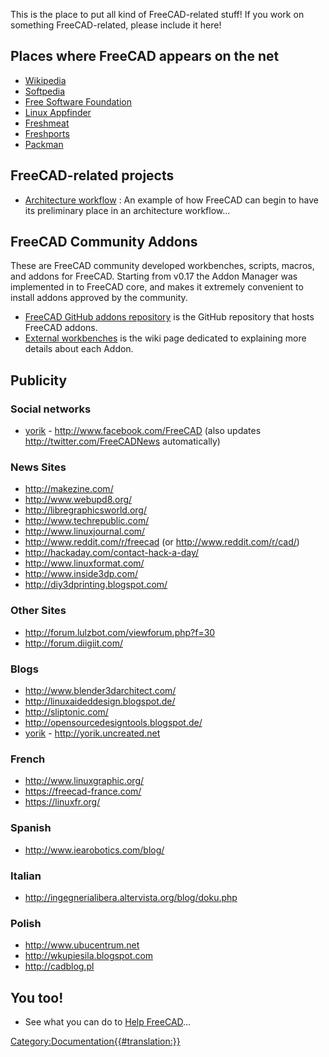<languages/>

This is the place to put all kind of FreeCAD-related stuff! If you work on something FreeCAD-related, please include it here!

== Places where FreeCAD appears on the net ==

* [https://en.wikipedia.org/wiki/FreeCAD Wikipedia]
* [http://linux.softpedia.com/get/Multimedia/Graphics/FreeCAD-31097.shtml Softpedia]
* [http://directory.fsf.org/project/freecad/ Free Software Foundation]
* [http://linuxappfinder.com/package/freecad Linux Appfinder]
* [http://freshmeat.net/projects/freecad/ Freshmeat]
* [http://www.freshports.org/cad/freecad/ Freshports]
* [http://packman.links2linux.de/package/2776 Packman]

== FreeCAD-related projects ==

* [http://yorik.uncreated.net/guestblog.php?tag=freecad Architecture workflow] : An example of how FreeCAD can begin to have its preliminary place in an architecture workflow...

== FreeCAD Community Addons ==

These are FreeCAD community developed workbenches, scripts, macros, and addons for FreeCAD. Starting from v0.17 the Addon Manager was implemented in to FreeCAD core, and makes it extremely convenient to install addons approved by the community. 
* [https://github.com/FreeCAD/FreeCAD-addons FreeCAD GitHub addons repository] is the GitHub repository that hosts FreeCAD addons.
* [[External_workbenches|External workbenches]] is the wiki page dedicated to explaining more details about each Addon.

== Publicity == 

=== Social networks ===

* [[User:Yorik|yorik]] - http://www.facebook.com/FreeCAD (also updates http://twitter.com/FreeCADNews automatically)

=== News Sites === 

* http://makezine.com/
* http://www.webupd8.org/
* http://libregraphicsworld.org/
* http://www.techrepublic.com/
* http://www.linuxjournal.com/
* http://www.reddit.com/r/freecad (or http://www.reddit.com/r/cad/)
* http://hackaday.com/contact-hack-a-day/
* http://www.linuxformat.com/
* http://www.inside3dp.com/
* http://diy3dprinting.blogspot.com/

=== Other Sites ===

* http://forum.lulzbot.com/viewforum.php?f=30
* http://forum.diigiit.com/

=== Blogs ===

* http://www.blender3darchitect.com/
* http://linuxaideddesign.blogspot.de/
* http://sliptonic.com/
* http://opensourcedesigntools.blogspot.de/
* [[User:Yorik|yorik]] - http://yorik.uncreated.net

=== French ===

* http://www.linuxgraphic.org/
* https://freecad-france.com/
* https://linuxfr.org/

=== Spanish ===

* http://www.iearobotics.com/blog/

=== Italian === 

* http://ingegnerialibera.altervista.org/blog/doku.php

=== Polish ===

* http://www.ubucentrum.net
* http://wkupiesila.blogspot.com
* http://cadblog.pl

== You too! ==

* See what you can do to [[Help_FreeCAD|Help FreeCAD]]...


[[Category:Documentation{{#translation:}}]]
{{clear}}